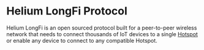 # Helium LongFi Protocol 

Helium LongFi is an open sourced protocol built for a peer-to-peer wireless network that needs to connect thousands of IoT devices to a single <a href="https://www.helium.com/hotspot">Hotspot</a> or enable any device to connect to any compatible Hotspot. 





